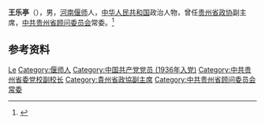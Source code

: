 '''王乐亭'''（{{bd|1913年|11月|1996年|11月21日}}），男，[[河南|河南]][[偃师|偃师]]人，[[中华人民共和国|中华人民共和国]]政治人物，曾任[[贵州省政协|贵州省政协]]副主席，[[中共贵州省顾问委员会|中共贵州省顾问委员会]]常委。<ref>{{Cite book|title=贵州百科全书|author=孙淦, 庹文升, 何仁仲主编|publisher=中国大百科全书出版社|year=2005|isbn=9787500074069|location=贵阳|pages=}}</ref>

== 参考资料 ==
{{reflist}}

{{中国人物小作品}}

{{Authority control}}
{{DEFAULTSORT:Wang王}}
[[Category:王姓|Le]]
[[Category:偃师人|Category:偃师人]]
[[Category:中国共产党党员_(1936年入党)|Category:中国共产党党员 (1936年入党)]]
[[Category:中共贵州省委党校副校长|Category:中共贵州省委党校副校长]]
[[Category:貴州省政協副主席|Category:貴州省政協副主席]]
[[Category:中共贵州省顾问委员会常委|Category:中共贵州省顾问委员会常委]]